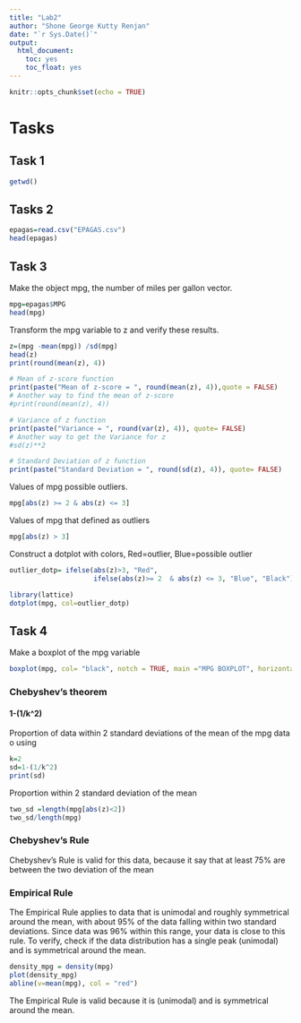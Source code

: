 ```yaml
---
title: "Lab2"
author: "Shone George Kutty Renjan"
date: "`r Sys.Date()`"
output: 
  html_document:
    toc: yes
    toc_float: yes
---
```


```r
knitr::opts_chunk$set(echo = TRUE)
```

# Tasks

## Task 1
```r
getwd()
```

## Tasks 2
```r
epagas=read.csv("EPAGAS.csv")
head(epagas)
```

## Task 3
Make the object mpg, the number of miles per gallon vector.
```r
mpg=epagas$MPG
head(mpg)
```

Transform the mpg variable to z and verify these results.
```r
z=(mpg -mean(mpg)) /sd(mpg)
head(z)
print(round(mean(z), 4))

# Mean of z-score function 
print(paste("Mean of z-score = ", round(mean(z), 4)),quote = FALSE)
# Another way to find the mean of z-score
#print(round(mean(z), 4))

# Variance of z function
print(paste("Variance = ", round(var(z), 4)), quote= FALSE)
# Another way to get the Variance for z
#sd(z)**2

# Standard Deviation of z function
print(paste("Standard Deviation = ", round(sd(z), 4)), quote= FALSE)
```
Values of mpg possible outliers.
```r
mpg[abs(z) >= 2 & abs(z) <= 3]
```

Values of mpg that defined as outliers
```r
mpg[abs(z) > 3]
```


Construct a dotplot with colors, Red=outlier, Blue=possible outlier
```r
outlier_dotp= ifelse(abs(z)>3, "Red",
                     ifelse(abs(z)>= 2  & abs(z) <= 3, "Blue", "Black"))

library(lattice)
dotplot(mpg, col=outlier_dotp)
```


## Task 4
Make a boxplot of the mpg variable
```r
boxplot(mpg, col= "black", notch = TRUE, main ="MPG BOXPLOT", horizontal =TRUE, xlab= "MPG" )
```


### Chebyshev’s theorem
#### 1-(1/k^2)

Proportion of data within 2 standard deviations of the mean of the mpg data o	using 
```r
k=2
sd=1-(1/k^2)
print(sd)
```

Proportion within 2 standard deviation of the mean
```r
two_sd =length(mpg[abs(z)<2])
two_sd/length(mpg)

```

### Chebyshev's Rule
Chebyshev's Rule is valid for this data, because it say that at least 75% are between the two deviation of the mean

### Empirical Rule
The Empirical Rule applies to data that is unimodal and roughly symmetrical around the mean, with about 95% of the data falling within two standard deviations. Since data was 96% within this range, your data is close to this rule. To verify, check if the data distribution has a single peak (unimodal) and is symmetrical around the mean.


```r
density_mpg = density(mpg)
plot(density_mpg)
abline(v=mean(mpg), col = "red")
```

The Empirical Rule is valid because it is (unimodal) and is symmetrical around the mean.
